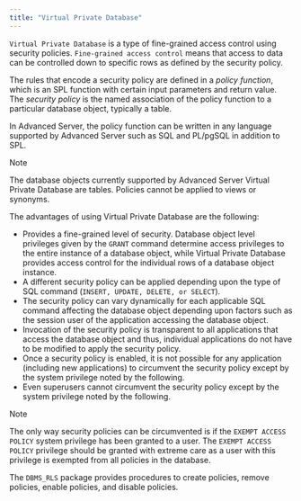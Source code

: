 ```yaml
---
title: "Virtual Private Database"
---
```


<div id="virtual_private_database" class="registered_link"></div>


`Virtual Private Database` is a type of fine-grained access control using security policies. `Fine-grained access control` means that access to data can be controlled down to specific rows as defined by the security policy.

The rules that encode a security policy are defined in a *policy function*, which is an SPL function with certain input parameters and return value. The *security policy* is the named association of the policy function to a particular database object, typically a table.

In Advanced Server, the policy function can be written in any language supported by Advanced Server such as SQL and PL/pgSQL in addition to SPL.

<div class="note">

<div class="title">

Note

</div>

The database objects currently supported by Advanced Server Virtual Private Database are tables. Policies cannot be applied to views or synonyms.

</div>

The advantages of using Virtual Private Database are the following:

-   Provides a fine-grained level of security. Database object level privileges given by the `GRANT` command determine access privileges to the entire instance of a database object, while Virtual Private Database provides access control for the individual rows of a database object instance.
-   A different security policy can be applied depending upon the type of SQL command (`INSERT, UPDATE, DELETE, or SELECT`).
-   The security policy can vary dynamically for each applicable SQL command affecting the database object depending upon factors such as the session user of the application accessing the database object.
-   Invocation of the security policy is transparent to all applications that access the database object and thus, individual applications do not have to be modified to apply the security policy.
-   Once a security policy is enabled, it is not possible for any application (including new applications) to circumvent the security policy except by the system privilege noted by the following.
-   Even superusers cannot circumvent the security policy except by the system privilege noted by the following.

<div class="note">

<div class="title">

Note

</div>

The only way security policies can be circumvented is if the `EXEMPT ACCESS POLICY` system privilege has been granted to a user. The `EXEMPT ACCESS POLICY` privilege should be granted with extreme care as a user with this privilege is exempted from all policies in the database.

</div>

The `DBMS_RLS` package provides procedures to create policies, remove policies, enable policies, and disable policies.
